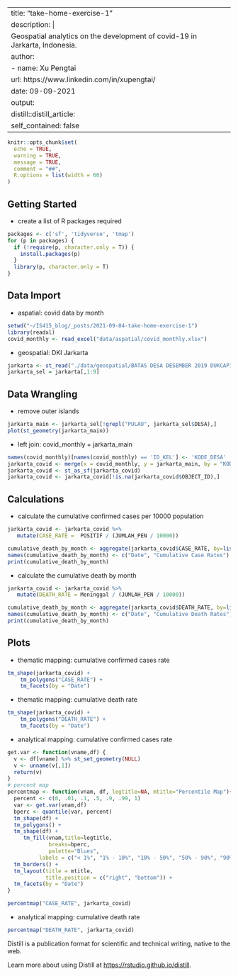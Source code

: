 <style type="text/css">
.main-container {
  max-width: 900px;
  margin-left: auto;
  margin-right: auto;
}
</style>

---
title: "take-home-exercise-1"
description: |
 Geospatial analytics on the development of covid-19 in Jarkarta, Indonesia.
author:
  - name: Xu Pengtai
    url: https://www.linkedin.com/in/xupengtai/
date: 09-09-2021
output:
  distill::distill_article:
    self_contained: false
---

```r
knitr::opts_chunk$set(
  echo = TRUE,
  warning = TRUE,
  message = TRUE,
  comment = "##",
  R.options = list(width = 60)
)
```

## Getting Started
- create a list of R packages required

```r
packages <- c('sf', 'tidyverse', 'tmap')
for (p in packages) {
  if (!require(p, character.only = T)) {
    install.packages(p)
  }
  library(p, character.only = T)
}
```


## Data Import
- aspatial: covid data by month
```r
setwd("~/IS415_blog/_posts/2021-09-04-take-home-exercise-1")
library(readxl)
covid_monthly <- read_excel("data/aspatial/covid_monthly.xlsx")
```

- geospatial: DKI Jarkarta
```r
jarkarta <- st_read("./data/geospatial/BATAS DESA DESEMBER 2019 DUKCAPIL DKI JAKARTA/BATAS_DESA_DESEMBER_2019_DUKCAPIL_DKI_JAKARTA.shp")
jarkarta_sel = jarkarta[,1:9]

```

## Data Wrangling
- remove outer islands
```r
jarkarta_main <- jarkarta_sel[!grepl("PULAU", jarkarta_sel$DESA),]
plot(st_geometry(jarkarta_main))
```

- left join: covid_monthly + jarkarta_main
```r
names(covid_monthly)[names(covid_monthly) == 'ID_KEL'] <- 'KODE_DESA'
jarkarta_covid <- merge(x = covid_monthly, y = jarkarta_main, by = "KODE_DESA", all.x = TRUE)
jarkarta_covid <- st_as_sf(jarkarta_covid)
jarkarta_covid <- jarkarta_covid[!is.na(jarkarta_covid$OBJECT_ID),]
```

## Calculations
- calculate the cumulative confirmed cases per 10000 population
```r
jarkarta_covid <- jarkarta_covid %>% 
   mutate(CASE_RATE =  POSITIF / (JUMLAH_PEN / 10000))

cumulative_death_by_month <- aggregate(jarkarta_covid$CASE_RATE, by=list(Category=jarkarta_covid$Date), FUN=mean)
names(cumulative_death_by_month) <- c("Date", "Cumulative Case Rates")
print(cumulative_death_by_month)
```

- calculate the cumulative death by month
```r
jarkarta_covid <- jarkarta_covid %>% 
   mutate(DEATH_RATE = Meninggal / (JUMLAH_PEN / 10000))

cumulative_death_by_month <- aggregate(jarkarta_covid$DEATH_RATE, by=list(Category=jarkarta_covid$Date), FUN=mean)
names(cumulative_death_by_month) <- c("Date", "Cumulative Death Rates")
print(cumulative_death_by_month)
```

## Plots

- thematic mapping: cumulative confirmed cases rate
```r

tm_shape(jarkarta_covid) +
    tm_polygons("CASE_RATE") +
    tm_facets(by = "Date")
```

- thematic mapping: cumulative death rate
```r

tm_shape(jarkarta_covid) +
    tm_polygons("DEATH_RATE") +
    tm_facets(by = "Date")
```

- analytical mapping: cumulative confirmed cases rate
```r

get.var <- function(vname,df) {
  v <- df[vname] %>% st_set_geometry(NULL)
  v <- unname(v[,1])
  return(v)
}
# percent map 
percentmap <- function(vnam, df, legtitle=NA, mtitle="Percentile Map"){
  percent <- c(0, .01, .1, .5, .9, .99, 1)
  var <- get.var(vnam,df)
  bperc <- quantile(var, percent)
  tm_shape(df) +
  tm_polygons() +
  tm_shape(df) +
     tm_fill(vnam,title=legtitle,
             breaks=bperc,
             palette="Blues",
          labels = c("< 1%", "1% - 10%", "10% - 50%", "50% - 90%", "90% - 99%", "> 99%"))  +
  tm_borders() +
  tm_layout(title = mtitle, 
            title.position = c("right", "bottom")) +
  tm_facets(by = "Date")
}

percentmap("CASE_RATE", jarkarta_covid)
```


- analytical mapping: cumulative death rate
```r

percentmap("DEATH_RATE", jarkarta_covid)
```

Distill is a publication format for scientific and technical writing, native to the web.

Learn more about using Distill at <https://rstudio.github.io/distill>.


